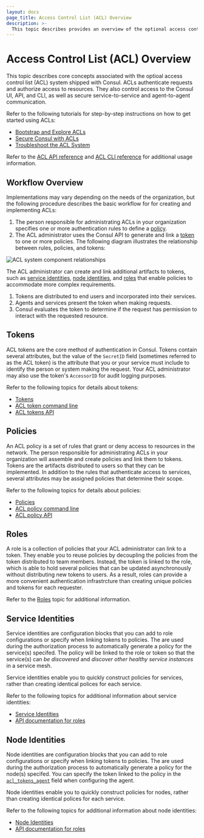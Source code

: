 ```yaml
---
layout: docs
page_title: Access Control List (ACL) Overview
description: >-
  This topic describes provides an overview of the optional access control list (ACL) system shipped with Consul. The ACL system authenticates requests and authorizes access to resources. It is used by the UI, API, and CLI for service-to-service communication and agent-to-agent communication.
---
```


# Access Control List (ACL) Overview

This topic describes core concepts associated with the optioal access control list (ACL) system shipped with Consul. ACLs authenticate requests and authorize access to resources. They also control access to the Consul UI, API, and CLI, as well as secure service-to-service and agent-to-agent communication.

Refer to the following tutorials for step-by-step instructions on how to get started using ACLs:

- [Bootstrap and Explore ACLs]
- [Secure Consul with ACLs]
- [Troubleshoot the ACL System](https://learn.hashicorp.com/tutorials/consul/access-control-troubleshoot)

[bootstrap and explore acls]: https://learn.hashicorp.com/tutorials/consul/access-control-setup?utm_source=consul.io&utm_medium=docs
[secure consul with acls]: https://learn.hashicorp.com/tutorials/consul/access-control-setup-production?utm_source=consul.io&utm_medium=docs

Refer to the [ACL API reference](/api-docs/acl) and [ACL CLI reference](/commands/acl) for additional usage information.

## Workflow Overview

Implementations may vary depending on the needs of the organization, but the following procedure describes the basic workflow for for creating and implementing ACLs:

1. The person responsible for administrating ACLs in your organization specifies one or more authentication rules to define a [policy](#policies).
1. The ACL administrator uses the Consul API to generate and link a [token](#tokens) to one or more policies. The following diagram illustrates the relationship between rules, policies, and tokens:

  ![ACL system component relationships](/img/acl-token-policy-rule-relationship.png)

  The ACL administrator can create and link additional artifacts to tokens, such as [service identities](#service-identities), [node identities](#node-identities), and [roles](#roles) that enable policies to accommodate more complex requirements.

1. Tokens are distributed to end users and incorporated into their services.
1. Agents and services present the token when making requests.
1. Consul evaluates the token to determine if the request has permission to interact with the requested resource.

## Tokens

ACL tokens are the core method of authentication in Consul. Tokens contain several attributes, but the value of the `SecretID` field (sometimes referred to as the ACL token) is the attribute that you or your service must include to identify the person or system making the request. Your ACL administrator may also use the token's `AccessorID` for audit logging purposes.

Refer to the following topics for details about tokens:

- [Tokens](/docs/security/acl/acl-tokens)
- [ACL token command line](/commands/acl/token)
- [ACL tokens API](/api-docs/acl/tokens)

## Policies

An ACL policy is a set of rules that grant or deny access to resources in the network.
The person responsible for administrating ACLs in your organization will assemble and create policies and link them to tokens.
Tokens are the artifacts distributed to users so that they can be implemented.
In addition to the rules that authenticate access to services, several attributes may be assigned policies that determine their scope.

Refer to the following topics for details about policies:

- [Policies](/docs/security/acl/policies)
- [ACL policy command line](/commands/acl/policy)
- [ACL policy API](/api-docs/acl/policies)

## Roles

A role is a collection of policies that your ACL administrator can link to a token.
They enable you to reuse policies by decoupling the policies from the token distributed to team members.
Instead, the token is linked to the role, which is able to hold several policies that can be updated asynchronously without distributing new tokens to users.
As a result, roles can provide a more convenient authentication infrastrcture than creating unique policies and tokens for each requester.

Refer to the [Roles](/docs/security/acl/acl-roles) topic for additional information.

## Service Identities

Service identities are configuration blocks that you can add to role configurations or specify when linking tokens to policies. The are used during the authorization process to automatically generate a policy for the service(s) specifed. The policy will be linked to the role or token so that the service(s) can _be discovered_ and _discover other healthy service instances_ in a service mesh.

Service identities enable you to quickly construct policies for services, rather than creating identical polices for each service.

Refer to the following topics for additional information about service identities:

- [Service Identities](/docs/security/acl/acl-roles#service-identities)
- [API documentation for roles](/api/acl/roles#sample-payload)

## Node Identities

Node identities are configuration blocks that you can add to role configurations or specify when linking tokens to policies. The are used during the authorization process to automatically generate a policy for the node(s) specifed. You can specify the token linked to the policy in the [`acl_tokens_agent`](/docs/agent/options#acl_tokens_agent) field when configuring the agent.

Node identities enable you to quickly construct policies for nodes, rather than creating identical polices for each service.

Refer to the following topics for additional information about node identities:

- [Node Identities](/docs/security/acl/acl-roles#node-identities)
- [API documentation for roles](/api/acl/roles#sample-payload)

